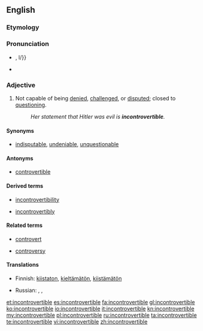 ==English==

===Etymology===
{{prefix|in|controvertible}}

===Pronunciation===
* {{a|UK}} {{IPA|/ˌɪŋ.kɒn.tɹəˈvɜː.təbl̩/}}, {{X-SAMPA|/%IN.kQn.tr\@"v3:.t@b{{=}}l/}}
* {{audio|En-uk-incontrovertible.ogg|Audio (UK)}}

===Adjective===
{{en-adj}}

# Not capable of being [[denied]], [[challenged]], or [[disputed]]; closed to [[question]]ing.
#: ''Her statement that Hitler was evil is '''incontrovertible'''.''

====Synonyms====
* [[indisputable]], [[undeniable]], [[unquestionable]]

====Antonyms====
* [[controvertible]]

====Derived terms====
{{rel-top3|Terms derived from "incontrovertible"}}
* [[incontrovertibility]]
{{rel-mid3}}
* [[incontrovertibly]]
{{rel-mid3}}
{{rel-bottom}}

====Related terms====
{{rel-top3|Terms etymologically related to "incontrovertible"}}
* [[controvert]]
{{rel-mid3}}
* [[controversy]]
{{rel-mid3}}
{{rel-bottom}}

====Translations====
{{trans-top|Not capable of being denied, challenged, or disputed; closed to questioning}}
* Finnish: [[kiistaton]], [[kieltämätön]], [[kiistämätön]]
{{trans-mid}}
* Russian: {{t+|ru|неопровержимый}}, {{t+|ru|неоспоримый}}, {{t+|ru|несомненный}}
{{trans-bottom}}

[[et:incontrovertible]]
[[es:incontrovertible]]
[[fa:incontrovertible]]
[[gl:incontrovertible]]
[[ko:incontrovertible]]
[[io:incontrovertible]]
[[it:incontrovertible]]
[[kn:incontrovertible]]
[[my:incontrovertible]]
[[pl:incontrovertible]]
[[ru:incontrovertible]]
[[ta:incontrovertible]]
[[te:incontrovertible]]
[[vi:incontrovertible]]
[[zh:incontrovertible]]
